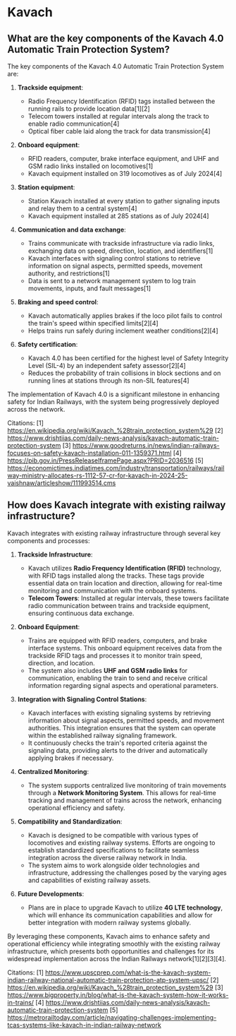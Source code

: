 # Kavach

## What are the key components of the Kavach 4.0 Automatic Train Protection System?

The key components of the Kavach 4.0 Automatic Train Protection System are:

1. **Trackside equipment**:
   - Radio Frequency Identification (RFID) tags installed between the running rails to provide location data[1][2]
   - Telecom towers installed at regular intervals along the track to enable radio communication[4]
   - Optical fiber cable laid along the track for data transmission[4]

2. **Onboard equipment**:
   - RFID readers, computer, brake interface equipment, and UHF and GSM radio links installed on locomotives[1]
   - Kavach equipment installed on 319 locomotives as of July 2024[4]

3. **Station equipment**:
   - Station Kavach installed at every station to gather signaling inputs and relay them to a central system[4]
   - Kavach equipment installed at 285 stations as of July 2024[4]

4. **Communication and data exchange**:
   - Trains communicate with trackside infrastructure via radio links, exchanging data on speed, direction, location, and identifiers[1]
   - Kavach interfaces with signaling control stations to retrieve information on signal aspects, permitted speeds, movement authority, and restrictions[1]
   - Data is sent to a network management system to log train movements, inputs, and fault messages[1]

5. **Braking and speed control**:
   - Kavach automatically applies brakes if the loco pilot fails to control the train's speed within specified limits[2][4]
   - Helps trains run safely during inclement weather conditions[2][4]

6. **Safety certification**:
   - Kavach 4.0 has been certified for the highest level of Safety Integrity Level (SIL-4) by an independent safety assessor[2][4]
   - Reduces the probability of train collisions in block sections and on running lines at stations through its non-SIL features[4]

The implementation of Kavach 4.0 is a significant milestone in enhancing safety for Indian Railways, with the system being progressively deployed across the network.

Citations:
[1] https://en.wikipedia.org/wiki/Kavach_%28train_protection_system%29
[2] https://www.drishtiias.com/daily-news-analysis/kavach-automatic-train-protection-system
[3] https://www.goodreturns.in/news/indian-railways-focuses-on-safety-kavach-installation-011-1359371.html
[4] https://pib.gov.in/PressReleaseIframePage.aspx?PRID=2036516
[5] https://economictimes.indiatimes.com/industry/transportation/railways/railway-ministry-allocates-rs-1112-57-cr-for-kavach-in-2024-25-vaishnaw/articleshow/111993514.cms

## How does Kavach integrate with existing railway infrastructure?

Kavach integrates with existing railway infrastructure through several key components and processes:

1. **Trackside Infrastructure**:
   - Kavach utilizes **Radio Frequency Identification (RFID)** technology, with RFID tags installed along the tracks. These tags provide essential data on train location and direction, allowing for real-time monitoring and communication with the onboard systems.
   - **Telecom Towers**: Installed at regular intervals, these towers facilitate radio communication between trains and trackside equipment, ensuring continuous data exchange.

2. **Onboard Equipment**:
   - Trains are equipped with RFID readers, computers, and brake interface systems. This onboard equipment receives data from the trackside RFID tags and processes it to monitor train speed, direction, and location.
   - The system also includes **UHF and GSM radio links** for communication, enabling the train to send and receive critical information regarding signal aspects and operational parameters.

3. **Integration with Signaling Control Stations**:
   - Kavach interfaces with existing signaling systems by retrieving information about signal aspects, permitted speeds, and movement authorities. This integration ensures that the system can operate within the established railway signaling framework.
   - It continuously checks the train's reported criteria against the signaling data, providing alerts to the driver and automatically applying brakes if necessary.

4. **Centralized Monitoring**:
   - The system supports centralized live monitoring of train movements through a **Network Monitoring System**. This allows for real-time tracking and management of trains across the network, enhancing operational efficiency and safety.

5. **Compatibility and Standardization**:
   - Kavach is designed to be compatible with various types of locomotives and existing railway systems. Efforts are ongoing to establish standardized specifications to facilitate seamless integration across the diverse railway network in India.
   - The system aims to work alongside older technologies and infrastructure, addressing the challenges posed by the varying ages and capabilities of existing railway assets.

6. **Future Developments**:
   - Plans are in place to upgrade Kavach to utilize **4G LTE technology**, which will enhance its communication capabilities and allow for better integration with modern railway systems globally.

By leveraging these components, Kavach aims to enhance safety and operational efficiency while integrating smoothly with the existing railway infrastructure, which presents both opportunities and challenges for its widespread implementation across the Indian Railways network[1][2][3][4].

Citations:
[1] https://www.upscprep.com/what-is-the-kavach-system-indian-railway-national-automatic-train-protection-atp-system-upsc/
[2] https://en.wikipedia.org/wiki/Kavach_%28train_protection_system%29
[3] https://www.bigproperty.in/blog/what-is-the-kavach-system-how-it-works-in-trains/
[4] https://www.drishtiias.com/daily-news-analysis/kavach-automatic-train-protection-system
[5] https://metrorailtoday.com/article/navigating-challenges-implementing-tcas-systems-like-kavach-in-indian-railway-network